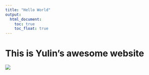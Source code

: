 ```yaml
---
title: "Hello World"
output: 
  html_document:
    toc: true
    toc_float: true
---
```


# This is Yulin's awesome website

![](https://media.giphy.com/media/drXGoW1iudhKw/giphy.gif)

